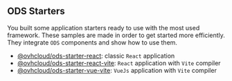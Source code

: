 ## ODS Starters

You built some application starters ready to use with the most used framework.
These samples are made in order to get started more efficiently.
They integrate `ODS` components and show how to use them.

- [@ovhcloud/ods-starter-react](/story/code-starters-react--page): classic `React` application
- [@ovhcloud/ods-starter-react-vite](/story/code-starters-react-vite--page): `React` application with `Vite` compiler
- [@ovhcloud/ods-starter-vue-vite](/story/code-starters-vue-vite--page): `VueJs` application with `Vite` compiler
